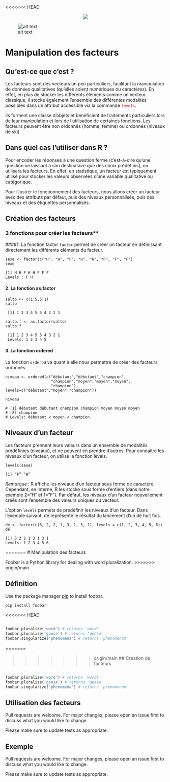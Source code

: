 <<<<<<< HEAD
<p align="center">
  <img src="/Users/clairemazzucato/Documents/GitHub/PSBX/PSB_logo.jpg" />
</p>



![alt text](/Users/clairemazzucato/Documents/GitHub/PSBX/PSB_logo.jpg "Title")

# Manipulation des facteurs

## Qu'est-ce que c'est ?
 
Les facteurs sont des vecteurs un peu particuliers, facilitant la manipulation de données qualitatives (qu’elles soient numériques ou caractères).
En effet, en plus de stocker les différents éléments comme un vecteur classique, il stocke également l’ensemble des différentes modalités possibles dans un attribut accessible via la commande  <span style="color:red">`levels`</span>.

Ils forment une classe d’objets et bénéficient de traitements particuliers lors de leur manipulation et lors de l’utilisation de certaines fonctions. Les facteurs peuvent être non ordonnés (homme, femme) ou ordonnés (niveaux de ski).

## Dans quel cas l'utiliser dans R ?
 
Pour encoder les réponses à une question ferme (c'est-à-dire qu'une question ne laissant à son destinataire que des choix prédéfinis), on utilisera les facteurs. En effet, en statistique, un facteur est typiquement utilisé pour stocker les valeurs observées d’une variable qualitative ou catégorique.
 
Pour illustrer le fonctionnement des facteurs, nous allons créer un facteur avec des attributs par défaut, puis des niveaux personnalisés, puis des niveaux et des étiquettes personnalisés.

## Création des facteurs

### 3 fonctions pour créer les facteurs**
 
####1.	La fonction factor
`factor` permet de créer un facteur en définissant directement les différents éléments du facteur.

``` 
sexe <- factor(c("H", "H", "F", "H", "H", "F", "F", "F") 
sexe
```

```
[1] H H F H H F F F
Levels : F H
```

#### 2.	La fonction as.factor

``` 
salto <- c(1:5,5:1)
salto
```
```
 [1] 1 2 3 4 5 5 4 3 2 1
```
```
salto.f <- as.factor(salto)
salto.f
```
```
 [1] 1 2 3 4 5 5 4 3 2 1
 Levels: 1 2 3 4 5
```

#### 3.	La fonction ordered
La fonction  `ordered`  va quant à elle nous permettre de créer des facteurs ordonnés

```
niveau <- ordered(c("débutant","débutant","champion",
                    "champion","moyen","moyen","moyen",
                    "champion"),
levels=c("débutant","moyen","champion"))

niveau
```
```
# [1] débutant débutant champion champion moyen moyen moyen
# [8] champion
# Levels: débutant < moyen < champion 
```

## Niveaux d’un facteur
Les facteurs prennent leurs valeurs dans un ensemble de modalités prédéfinies (niveaux), et ne peuvent en prendre d’autres.
Pour connaitre les niveaux d’un facteur, on utilise la fonction levels.

```
levels(sexe)
```
```
[1] “F” “H”
```

_Remarque_ : R affiche les niveaux d’un facteur sous forme de caractère. Cependant, en interne, R les stocke sous forme d’entiers (dans notre exemple 2=“H” et 1=“F”).
Par défaut, les niveaux d’un facteur nouvellement créés sont l’ensemble des valeurs uniques du vecteur.

L’option `levels` permets de prédéfinir les niveaux d’un facteur. Dans l’exemple suivant, dé représente le résultat du lancement d’un dé huit fois.

```
dé <- factor(c(3, 2, 2, 1, 3, 1, 3, 1), levels = c(1, 2, 3, 4, 5, 6))
dé
```
```
[1] 3 2 2 1 3 1 3 1
Levels: 1 2 3 4 5 6
```






=======
# Manipulation des facteurs

Foobar is a Python library for dealing with word pluralization.
>>>>>>> origin/main

## Définition

Use the package manager [pip](https://pip.pypa.io/en/stable/) to install foobar.

```bash
pip install foobar
```
<<<<<<< HEAD
```python

foobar.pluralize('word') # returns 'words'
foobar.pluralize('goose') # returns 'geese'
foobar.singularize('phenomena') # returns 'phenomenon'
```
=======

>>>>>>> origin/main
## Création de facteurs

```python

foobar.pluralize('word') # returns 'words'
foobar.pluralize('goose') # returns 'geese'
foobar.singularize('phenomena') # returns 'phenomenon'
```

## Utilisation des facteurs
Pull requests are welcome. For major changes, please open an issue first to discuss what you would like to change.

Please make sure to update tests as appropriate.

## Exemple
Pull requests are welcome. For major changes, please open an issue first to discuss what you would like to change.

Please make sure to update tests as appropriate.